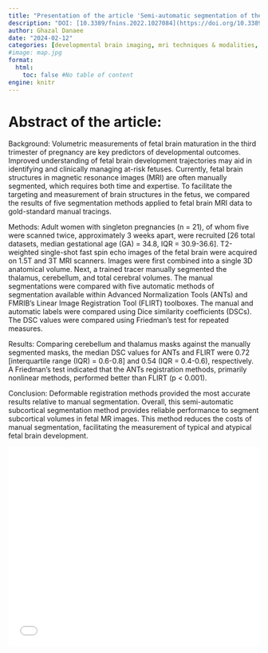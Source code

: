 ```yaml
---
title: "Presentation of the article 'Semi-automatic segmentation of the fetal brain from magnetic resonance imaging'"
description: "DOI: [10.3389/fnins.2022.1027084](https://doi.org/10.3389/fnins.2022.1027084){target='_blank'}"
author: Ghazal Danaee
date: "2024-02-12"
categories: [developmental brain imaging, mri techniques & modalities, registration techniques, structure-from-motion & volumetric modeling]
#image: map.jpg
format:
  html:
    toc: false #No table of content
engine: knitr
---
```


# Abstract of the article:

Background: Volumetric measurements of fetal brain maturation in the third trimester of pregnancy are key predictors of developmental outcomes. Improved understanding of fetal brain development trajectories may aid in identifying and clinically managing at-risk fetuses. Currently, fetal brain structures in magnetic resonance images (MRI) are often manually segmented, which requires both time and expertise. To facilitate the targeting and measurement of brain structures in the fetus, we compared the results of five segmentation methods applied to fetal brain MRI data to gold-standard manual tracings.

Methods: Adult women with singleton pregnancies (n = 21), of whom five were scanned twice, approximately 3 weeks apart, were recruited [26 total datasets, median gestational age (GA) = 34.8, IQR = 30.9-36.6]. T2-weighted single-shot fast spin echo images of the fetal brain were acquired on 1.5T and 3T MRI scanners. Images were first combined into a single 3D anatomical volume. Next, a trained tracer manually segmented the thalamus, cerebellum, and total cerebral volumes. The manual segmentations were compared with five automatic methods of segmentation available within Advanced Normalization Tools (ANTs) and FMRIB's Linear Image Registration Tool (FLIRT) toolboxes. The manual and automatic labels were compared using Dice similarity coefficients (DSCs). The DSC values were compared using Friedman's test for repeated measures.

Results: Comparing cerebellum and thalamus masks against the manually segmented masks, the median DSC values for ANTs and FLIRT were 0.72 [interquartile range (IQR) = 0.6-0.8] and 0.54 (IQR = 0.4-0.6), respectively. A Friedman's test indicated that the ANTs registration methods, primarily nonlinear methods, performed better than FLIRT (p < 0.001).

Conclusion: Deformable registration methods provided the most accurate results relative to manual segmentation. Overall, this semi-automatic subcortical segmentation method provides reliable performance to segment subcortical volumes in fetal MR images. This method reduces the costs of manual segmentation, facilitating the measurement of typical and atypical fetal brain development.


![](../../../docs/journalclub/pdfs/2024_02_12_Ghazal_semi automatic segmentation of fetal brain.pdf){width=100% height=400}
